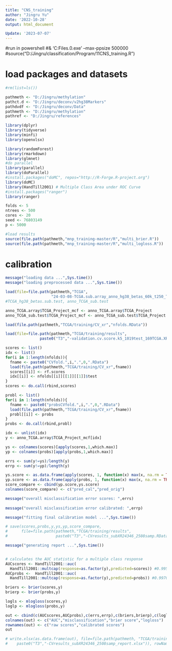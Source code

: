 ---
title: "CNS_training"
author: "Jingru Yu"
date: '2022-10-28'
output: html_document

Update: '2023-07-07'
---

#run in powershell
#& 'C:\Program Files\R\R-4.2.0\bin\R.exe' --max-ppsize 500000
#source("D:/Jingru/classification/Program/11CNS_training.R")


# load packages and datasets

```{r, warning=FALSE}
#rm(list=ls())

pathmeth <- "D:/Jingru/methylation"
pathct.d <- "D:/Jingru/deconv/v2hg38Markers"
pathdvdf <- "D:/Jingru/deconv/Data"
pathmeth <- "D:/Jingru/methylation"
pathref <- "D:/Jingru/references"

library(dplyr)
library(tidyverse)
library(minfi)
library(openxlsx)

library(randomForest)
library(rmarkdown)
library(glmnet)
#do parallel
library(parallel)
library(doParallel)
#install.packages("doMC", repos="http://R-Forge.R-project.org")
library(doMC)
library(HandTill2001) # Multiple Class Area under ROC Curve
#install.packages("ranger")
library(ranger)

folds <- 5
ntrees <- 500  
cores <- 20
seed <- 76803149
p <- 5000   

#load results
source(file.path(pathmeth,"mnp_training-master/R","multi_brier.R"))
source(file.path(pathmeth,"mnp_training-master/R","multi_logloss.R"))


```

# calibration

```{r}

message("loading data ...",Sys.time())
message("loading preprocessed data ...",Sys.time())

load(file=file.path(pathmeth,"TCGA",
                    "24-03-08-TCGA.sub.array_anno_hg38_betas_60k_t250_TCGA.MESO.SarCtrl.Rdata"))
#TCGA_hg38_betas.sub.test, anno_TCGA_sub.test

anno_TCGA.array$TCGA_Project_mcf <- anno_TCGA.array$TCGA_Project
anno_TCGA_sub.test$TCGA_Project_mcf <- anno_TCGA_sub.test$TCGA_Project

load(file.path(pathmeth,"TCGA/training/CV_xr","nfolds.RData"))

load(file=file.path(pathmeth,"TCGA/training/results",
               paste0("T3","-validation.cv.score.k5_1019test_169TCGA.XR.RData")))

scores <- list()
idx <- list()
for(i in 1:length(nfolds)){
  fname <- paste0("CVfold.",i,".",0,".RData")
  load(file.path(pathmeth,"TCGA/training/CV_xr",fname))
  scores[[i]] <- rf.scores
  idx[[i]] <- nfolds[[i]][[1]][[1]]$test
}
scores <- do.call(rbind,scores)

probl <- list()
for(i in 1:length(nfolds)){
  fname <- paste0("probsCVfold.",i,".",0,".RData")
  load(file.path(pathmeth,"TCGA/training/CV_xr",fname))
  probl[[i]] <- probs
}
probs <- do.call(rbind,probl)

idx <- unlist(idx)
y <- anno_TCGA.array$TCGA_Project_mcf[idx]        

ys <- colnames(scores)[apply(scores,1,which.max)]
yp <- colnames(probs)[apply(probs,1,which.max)]

errs <- sum(y!=ys)/length(y)
errp <- sum(y!=yp)/length(y)

ys.score <- as.data.frame(apply(scores, 1, function(x) max(x, na.rm = TRUE)))
yp.score <- as.data.frame(apply(probs, 1, function(x) max(x, na.rm = TRUE)))
score_compare <- cbind(yp.score,ys.score)
colnames(score_compare) <- c("pred_cal","pred_orig")

message("overall misclassification error scores: ",errs)
 
message("overall misclassification error calibrated: ",errp)

message("fitting final calibration model ...",Sys.time())

# save(scores,probs,y,ys,yp,score_compare,
#      file=file.path(pathmeth,"TCGA/training/results",
#                     paste0("T3","-CVresults_subXR24346_2508samp.RData")))

message("generating report ...",Sys.time())


# calculates the AUC statistic for a multiple class response
AUCscores <- HandTill2001::auc(
  HandTill2001::multcap(response=as.factor(y),predicted=scores)) #0.99503
AUCprobs <-  HandTill2001::auc(
  HandTill2001::multcap(response=as.factor(y),predicted=probs)) #0.99708

briers <- brier(scores,y)
brierp <- brier(probs,y) 

logls <- mlogloss(scores,y)
loglp <- mlogloss(probs,y) 

out <- cbind(c(AUCscores,AUCprobs),c(errs,errp),c(briers,brierp),c(logls,loglp))
colnames(out) <- c("AUC","misclassification","brier score","logloss")
rownames(out) <- c("raw scores","calibrated scores")
out

# write.xlsx(as.data.frame(out), file=file.path(pathmeth, "TCGA/training/results",
#    paste0("T3","-CVresults_subXR24346_2508samp_report.xlsx")), rowNames=T)

```
